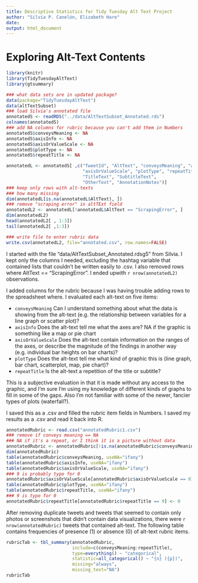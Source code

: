 ```yaml
---
title: Descriptive Statistics for Tidy Tuesday Alt Text Project
author: "Silvia P. Canelón, Elizabeth Hare"
date: 
output: html_document
---
```



# Exploring Alt-Text Contents

``` r
library(knitr)
library(TidyTuesdayAltText)
library(gtsummary)

### what data sets are in updated package?
data(package="TidyTuesdayAltText")
data(altTextSubset)
### load Silvia's annotated file
annotatedS <- readRDS("../data/AltTextSubset_Annotated.rds")
colnames(annotatedS)
### add NA columns for rubric because you can't add them in Numbers
annotatedS$conveysMeaning <- NA
annotatedS$axisInfo <- NA
annotatedS$axisOrValueScale <- NA
annotatedS$plotType <- NA
annotatedS$repeatTitle <- NA

annotatedL <- annotatedS[ ,c("TweetId", "AltText", "conveysMeaning", "axisInfo",
                             "axisOrValueScale", "plotType", "repeatTitle",
                             "TitleText", "SubtitleText",
                             "OtherText", "AnnotationNotes")]
### keep only rows with alt-texts
### how many missing
dim(annotatedL[is.na(annotatedL$AltText), ])
### remove "scraping error" in altTExt field
annotatedL2 <- annotatedL[!annotatedL$AltText == "ScrapingError", ]
dim(annotatedL2)
head(annotatedL2[ , 1:3])
tail(annotatedL2[ ,1:3])
```

``` r
### write file to enter rubric data
write.csv(annotatedL2, file="annotated.csv", row.names=FALSE)

```

I started with the file "data/AltTextSubset_Annotated.rdsg5
" from Silvia. I kept only the columns I needed, 
excluding the hashtag variable that contained lists that couldn't be written easily to .csv.
I also removed rows where AltText == "ScrapingError". I ended upwith 
`r nrow(annotatedL2)` observations.  

I added columns for the rubric because I was having trouble adding rows to the spreadsheet where.
I evaluated each alt-text on five items:

- ```conveysMeaning``` Can I understand something about what the data is showing from the alt-text (e.g.
the relationship between variables for a line graph or scatter plot)?
* ```axisInfo``` Does the alt-text tell me what the axes are? NA if the graphic is something
like a map or pie chart
- ```axisOrValueScale``` Does the alt-text contain information on the ranges of the axes, or 
describe the magnitude of the findings in another way (e.g. individual bar heights on bar charts)?
- ```plotType``` Does the alt-text tell me what kind of graphic this is (line graph, bar chart, 
scatterplot, map, pie chart)?
- ```repeatTitle``` Is the alt-text a repetition of the title or subtitle?  

This is a subjective evaluation in that it is made without any access to the graphic, 
and I'm sure I'm using my knowledge of different kinds of graphs to fill in some of the gaps.
Also I'm not familiar with some of the newer, fancier types of plots (waterfall?).  

I saved this as a .csv and filled the rubric item fields in Numbers. I saved my results as a .csv
and read it back into R.



``` r
annotatedRubric <- read.csv("annotatedRubric1.csv")
### remove if conveys meaning == NA
### NA if it's a repeat, or I think it is a picture without data
annotatedRubric <- annotatedRubric[!is.na(annotatedRubric$conveysMeaning), ]
dim(annotatedRubric)
table(annotatedRubric$conveysMeaning, useNA="ifany")
table(annotatedRubric$axisInfo, useNA="ifany")
table(annotatedRubric$axisOrValueScale, useNA="ifany")
### 9 is probably typo for 0
annotatedRubric$axisOrValueScale[annotatedRubric$axisOrValueScale == 9] <- 0
table(annotatedRubric$plotType, useNA="ifany")
table(annotatedRubric$repeatTitle, useNA="ifany")
### 9 is typo for 0
annotatedRubric$repeatTitle[annotatedRubric$repeatTitle == 9] <- 0

```

After removing duplicate tweets and tweets that seemed to contain only photos or screenshots that 
didn't contain data visualizations, there were `r nrow(annotatedRubric)` tweets that contained alt-text. The following table contains frequencies of presence (1) or absence (0) of alt-text rubric 
items.

``` r
rubricTab <- tbl_summary(annotatedRubric, 
                         include=c(conveysMeaning:repeatTitle),
                         type=everything() ~ "categorical",
                         statistic=all_categorical() ~ "{n} ({p})",
                         missing="always",
                         missing_text="NA")
rubricTab



```
